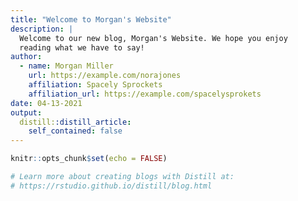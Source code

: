 ```yaml
---
title: "Welcome to Morgan's Website"
description: |
  Welcome to our new blog, Morgan's Website. We hope you enjoy 
  reading what we have to say!
author:
  - name: Morgan Miller 
    url: https://example.com/norajones
    affiliation: Spacely Sprockets
    affiliation_url: https://example.com/spacelysprokets
date: 04-13-2021
output:
  distill::distill_article:
    self_contained: false
---
```


```r
knitr::opts_chunk$set(echo = FALSE)

# Learn more about creating blogs with Distill at:
# https://rstudio.github.io/distill/blog.html

```
